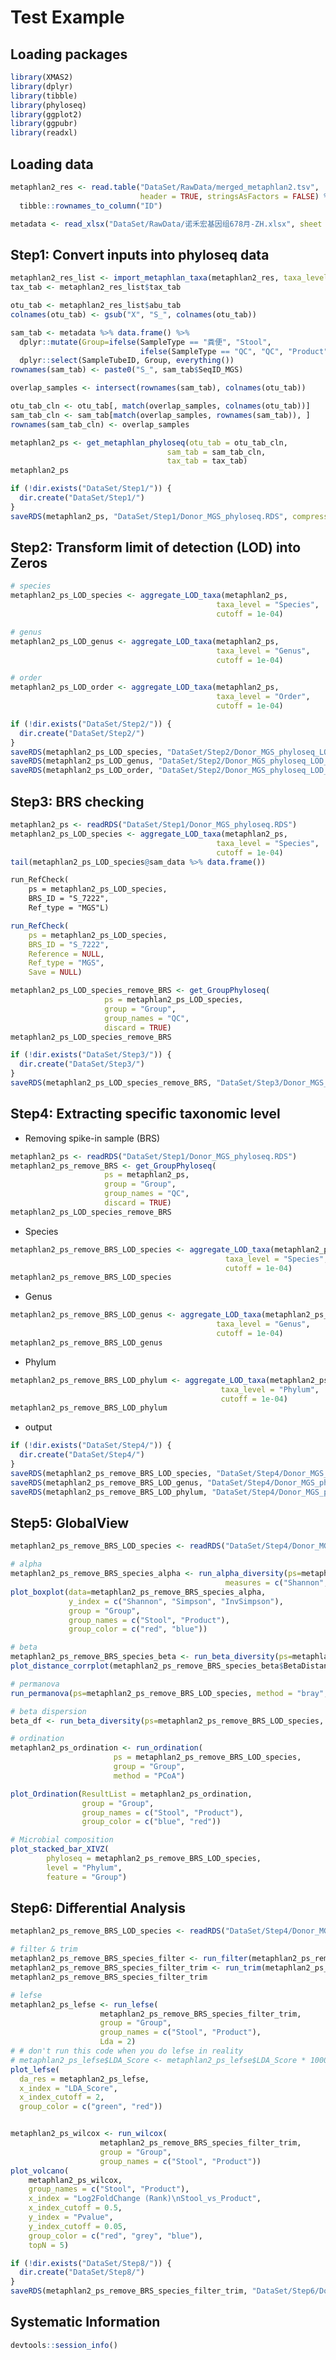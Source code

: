 # Test Example


## Loading packages
```r
library(XMAS2)
library(dplyr)
library(tibble)
library(phyloseq)
library(ggplot2)
library(ggpubr)
library(readxl)
```


## Loading data 
```r
metaphlan2_res <- read.table("DataSet/RawData/merged_metaphlan2.tsv",
                             header = TRUE, stringsAsFactors = FALSE) %>%
  tibble::rownames_to_column("ID")

metadata <- read_xlsx("DataSet/RawData/诺禾宏基因组678月-ZH.xlsx", sheet = 3)
```


## Step1: Convert inputs into phyloseq data
```r
metaphlan2_res_list <- import_metaphlan_taxa(metaphlan2_res, taxa_level = "Species")
tax_tab <- metaphlan2_res_list$tax_tab

otu_tab <- metaphlan2_res_list$abu_tab
colnames(otu_tab) <- gsub("X", "S_", colnames(otu_tab))

sam_tab <- metadata %>% data.frame() %>%
  dplyr::mutate(Group=ifelse(SampleType == "粪便", "Stool", 
                             ifelse(SampleType == "QC", "QC", "Product"))) %>%
  dplyr::select(SampleTubeID, Group, everything())
rownames(sam_tab) <- paste0("S_", sam_tab$SeqID_MGS)

overlap_samples <- intersect(rownames(sam_tab), colnames(otu_tab))

otu_tab_cln <- otu_tab[, match(overlap_samples, colnames(otu_tab))]
sam_tab_cln <- sam_tab[match(overlap_samples, rownames(sam_tab)), ]
rownames(sam_tab_cln) <- overlap_samples

metaphlan2_ps <- get_metaphlan_phyloseq(otu_tab = otu_tab_cln, 
                                   sam_tab = sam_tab_cln,
                                   tax_tab = tax_tab)
metaphlan2_ps

if (!dir.exists("DataSet/Step1/")) {
  dir.create("DataSet/Step1/")
}
saveRDS(metaphlan2_ps, "DataSet/Step1/Donor_MGS_phyloseq.RDS", compress = TRUE)
```


## Step2: Transform limit of detection (LOD) into Zeros
```r
# species
metaphlan2_ps_LOD_species <- aggregate_LOD_taxa(metaphlan2_ps, 
                                              taxa_level = "Species", 
                                              cutoff = 1e-04)

# genus
metaphlan2_ps_LOD_genus <- aggregate_LOD_taxa(metaphlan2_ps, 
                                              taxa_level = "Genus", 
                                              cutoff = 1e-04)

# order
metaphlan2_ps_LOD_order <- aggregate_LOD_taxa(metaphlan2_ps, 
                                              taxa_level = "Order", 
                                              cutoff = 1e-04)

if (!dir.exists("DataSet/Step2/")) {
  dir.create("DataSet/Step2/")
}
saveRDS(metaphlan2_ps_LOD_species, "DataSet/Step2/Donor_MGS_phyloseq_LOD_species.RDS", compress = TRUE)
saveRDS(metaphlan2_ps_LOD_genus, "DataSet/Step2/Donor_MGS_phyloseq_LOD_genus.RDS", compress = TRUE)
saveRDS(metaphlan2_ps_LOD_order, "DataSet/Step2/Donor_MGS_phyloseq_LOD_order.RDS", compress = TRUE)
```


## Step3: BRS checking
```r
metaphlan2_ps <- readRDS("DataSet/Step1/Donor_MGS_phyloseq.RDS")
metaphlan2_ps_LOD_species <- aggregate_LOD_taxa(metaphlan2_ps, 
                                              taxa_level = "Species", 
                                              cutoff = 1e-04)
tail(metaphlan2_ps_LOD_species@sam_data %>% data.frame())

```


```markdown
run_RefCheck(
    ps = metaphlan2_ps_LOD_species,
    BRS_ID = "S_7222",
    Ref_type = "MGS"L)
```

```r
run_RefCheck(
    ps = metaphlan2_ps_LOD_species,
    BRS_ID = "S_7222",
    Reference = NULL,
    Ref_type = "MGS",
    Save = NULL)
```

```r
metaphlan2_ps_LOD_species_remove_BRS <- get_GroupPhyloseq(
                     ps = metaphlan2_ps_LOD_species,
                     group = "Group",
                     group_names = "QC",
                     discard = TRUE)
metaphlan2_ps_LOD_species_remove_BRS

if (!dir.exists("DataSet/Step3/")) {
  dir.create("DataSet/Step3/")
}
saveRDS(metaphlan2_ps_LOD_species_remove_BRS, "DataSet/Step3/Donor_MGS_phyloseq_LOD_species_remove_BRS.RDS", compress = TRUE)
```


## Step4: Extracting specific taxonomic level


* Removing spike-in sample (BRS)
```r
metaphlan2_ps <- readRDS("DataSet/Step1/Donor_MGS_phyloseq.RDS")
metaphlan2_ps_remove_BRS <- get_GroupPhyloseq(
                     ps = metaphlan2_ps,
                     group = "Group",
                     group_names = "QC",
                     discard = TRUE)
metaphlan2_ps_LOD_species_remove_BRS
```


* Species
```r
metaphlan2_ps_remove_BRS_LOD_species <- aggregate_LOD_taxa(metaphlan2_ps_remove_BRS, 
                                                taxa_level = "Species", 
                                                cutoff = 1e-04)
metaphlan2_ps_remove_BRS_LOD_species
```

* Genus
```r
metaphlan2_ps_remove_BRS_LOD_genus <- aggregate_LOD_taxa(metaphlan2_ps_remove_BRS, 
                                              taxa_level = "Genus", 
                                              cutoff = 1e-04)
metaphlan2_ps_remove_BRS_LOD_genus
```


* Phylum
```r
metaphlan2_ps_remove_BRS_LOD_phylum <- aggregate_LOD_taxa(metaphlan2_ps_remove_BRS, 
                                               taxa_level = "Phylum", 
                                               cutoff = 1e-04)
metaphlan2_ps_remove_BRS_LOD_phylum
```

* output
```r
if (!dir.exists("DataSet/Step4/")) {
  dir.create("DataSet/Step4/")
}
saveRDS(metaphlan2_ps_remove_BRS_LOD_species, "DataSet/Step4/Donor_MGS_phyloseq_remove_BRS_LOD_species.RDS", compress = TRUE)
saveRDS(metaphlan2_ps_remove_BRS_LOD_genus, "DataSet/Step4/Donor_MGS_phyloseq_remove_BRS_LOD_genus.RDS", compress = TRUE)
saveRDS(metaphlan2_ps_remove_BRS_LOD_phylum, "DataSet/Step4/Donor_MGS_phyloseq_remove_BRS_LOD_phylum.RDS", compress = TRUE)
```


## Step5: GlobalView
```r
metaphlan2_ps_remove_BRS_LOD_species <- readRDS("DataSet/Step4/Donor_MGS_phyloseq_remove_BRS_LOD_species.RDS")

# alpha
metaphlan2_ps_remove_BRS_species_alpha <- run_alpha_diversity(ps=metaphlan2_ps_remove_BRS_LOD_species, 
                                                measures = c("Shannon", "Simpson", "InvSimpson"))
plot_boxplot(data=metaphlan2_ps_remove_BRS_species_alpha,
             y_index = c("Shannon", "Simpson", "InvSimpson"),
             group = "Group",
             group_names = c("Stool", "Product"),
             group_color = c("red", "blue"))

# beta
metaphlan2_ps_remove_BRS_species_beta <- run_beta_diversity(ps=metaphlan2_ps_remove_BRS_LOD_species, method = "bray")
plot_distance_corrplot(metaphlan2_ps_remove_BRS_species_beta$BetaDistance)

# permanova
run_permanova(ps=metaphlan2_ps_remove_BRS_LOD_species, method = "bray", columns = "Group")

# beta dispersion
beta_df <- run_beta_diversity(ps=metaphlan2_ps_remove_BRS_LOD_species, method = "bray", group = "Group")

# ordination
metaphlan2_ps_ordination <- run_ordination(
                       ps = metaphlan2_ps_remove_BRS_LOD_species,
                       group = "Group",
                       method = "PCoA")

plot_Ordination(ResultList = metaphlan2_ps_ordination, 
                group = "Group", 
                group_names = c("Stool", "Product"),
                group_color = c("blue", "red"))

# Microbial composition
plot_stacked_bar_XIVZ(
        phyloseq = metaphlan2_ps_remove_BRS_LOD_species,
        level = "Phylum",
        feature = "Group")
```

## Step6: Differential Analysis
```r
metaphlan2_ps_remove_BRS_LOD_species <- readRDS("DataSet/Step4/Donor_MGS_phyloseq_remove_BRS_LOD_species.RDS")

# filter & trim
metaphlan2_ps_remove_BRS_species_filter <- run_filter(metaphlan2_ps_remove_BRS_LOD_species, cutoff = 1e-4, unclass = TRUE)
metaphlan2_ps_remove_BRS_species_filter_trim <- run_trim(metaphlan2_ps_remove_BRS_species_filter, cutoff = 0.1, trim = "feature")
metaphlan2_ps_remove_BRS_species_filter_trim

# lefse
metaphlan2_ps_lefse <- run_lefse(
                    metaphlan2_ps_remove_BRS_species_filter_trim,
                    group = "Group",
                    group_names = c("Stool", "Product"),
                    Lda = 2)
# # don't run this code when you do lefse in reality
# metaphlan2_ps_lefse$LDA_Score <- metaphlan2_ps_lefse$LDA_Score * 1000
plot_lefse(
  da_res = metaphlan2_ps_lefse,
  x_index = "LDA_Score",
  x_index_cutoff = 2,
  group_color = c("green", "red"))


metaphlan2_ps_wilcox <- run_wilcox(
                    metaphlan2_ps_remove_BRS_species_filter_trim,
                    group = "Group",
                    group_names = c("Stool", "Product"))
plot_volcano(
    metaphlan2_ps_wilcox,
    group_names = c("Stool", "Product"),
    x_index = "Log2FoldChange (Rank)\nStool_vs_Product",
    x_index_cutoff = 0.5,
    y_index = "Pvalue",
    y_index_cutoff = 0.05,
    group_color = c("red", "grey", "blue"),
    topN = 5)

if (!dir.exists("DataSet/Step8/")) {
  dir.create("DataSet/Step8/")
}
saveRDS(metaphlan2_ps_remove_BRS_species_filter_trim, "DataSet/Step6/Donor_MGS_phyloseq_remove_BRS_species_filter_trim.RDS", compress = TRUE)
```


## Systematic Information
```r
devtools::session_info()
```
